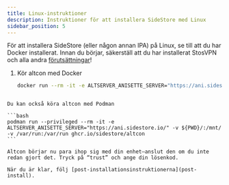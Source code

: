 ```yaml
---
title: Linux-instruktioner
description: Instruktioner för att installera SideStore med Linux
sidebar_position: 5
---
```


För att installera SideStore (eller någon annan IPA) på Linux, se till att du har Docker installerat. Innan du börjar, säkerställ att du har installerat StosVPN och alla andra [förutsättningar](prerequisites)!

1. Kör altcon med Docker
   ```bash
   docker run --rm -it -e ALTSERVER_ANISETTE_SERVER="https://ani.sidestore.io/" -v ${PWD}/:/mnt/ -v /var/run:/var/run ghcr.io/sidestore/altcon
````

Du kan också köra altcon med Podman

```bash
podman run --privileged --rm -it -e ALTSERVER_ANISETTE_SERVER="https://ani.sidestore.io/" -v ${PWD}/:/mnt/ -v /var/run:/var/run ghcr.io/sidestore/altcon
```

Altcon börjar nu para ihop sig med din enhet—anslut den om du inte redan gjort det. Tryck på “trust” och ange din lösenkod.

När du är klar, följ [post-installationsinstruktionerna](post-install).